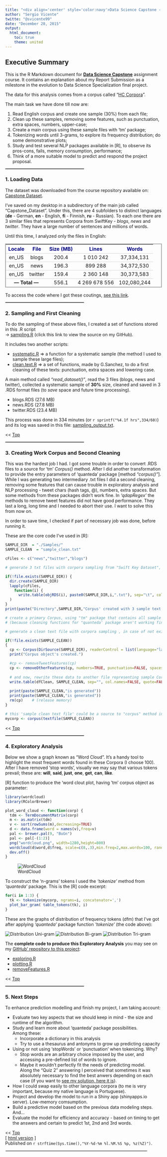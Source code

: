 ```yaml
---
title: "<div align='center' style='color:navy'>Data Science Capstone - Report Submission</div>"
author: "Sergio Vicente"
twitte: "@svicente99"
date: "December 28, 2015"
output: 
  html_document:
    toc: true
    theme: united
---
```

<a name="top"/></a>

## Executive Summary

This is the R Markdown document for **<a target="_blank" href="https://class.coursera.org/dsscapstone-006/">Data Science Capstone</a>** assignment course.
It contains an explanation about my Report Submission as a milestone in the evolution to Data Science Specialization final project.

The data for this analysis comes from a corpus called "<a target="_blank" href="http://www.corpora.heliohost.org">HC Corpora</a>".

The main task we have done till now are:

1. Read English corpus and create one sample (30%) from each file;
2. Clean up these samples, removing some features, such as punctuation, extra spaces, numbers, upper-case;
3. Create a main corpus using these sample files with 'tm' package;
4. Tokenizing words until 3-grams, to explore its frequency distribution; do some demonstrative plots;
5. Study and test several NLP packages available in [R], to observe its pros-cons, fails, memory consumption, performance;
6. Think of a more suitable model to predict and respond the project proposal.

<hr style='width:50%; border:solid 1pt #a0a0a0'>

### 1. Loading Data

The dataset was downloaded from the course repository available on: [Capstone Dataset](https://d396qusza40orc.cloudfront.net/dsscapstone/dataset/Coursera-SwiftKey.zip).

I've saved on my desktop in a subdirectory of the main job called "Capstone_Dataset". Under this, there are 4 subfolders to distinct languages (**de** - German, **en** - English, **fi** - Finnish, **ru** - Russian). To each one there are 3 similar files that represents Corpora from SwiftKey - _blogs_, _news_ and _twitter_. They have a large number of sentences and millions of words.

Until this time, I analyzed only the files in English:

<style type="text/css">
th {color:navy;}
td {text-align:center; border-top: solid 1pt #d0d0d0;}
</style>

<table width="70%" style="border:solid 2pt #a0a0a0" align="center">
  <thead><tr><th>Locale</th><th>File</th><th>Size (MB)</th><th>Lines</th><th>Words</th></tr></thead>
<tbody>
  <tr><td>en_US</td><td>blogs</td><td>200.4</td><td>1 010 242</td><td>37,334,131</td></tr>
  <tr><td>en_US</td><td>news</td><td>196.3</td><td>899 288</td><td>34,372,530</td></tr>
<tr><td>en_US</td><td>twitter</td><td>159.4</td><td>2 360 148</td><td>30,373,583</td></tr>
</tbody>
<tfoot>
  <tr><td colspan="2"><b>--- Total ---</b></td><td>556.1</td><td>4 269 678 556</td><td>102,080,244</td></tr>
<tfoot>
</table>

To access the code where I got these coutings, <a target="_blank" href="https://github.com/svicente99/DataScience_Capstone_Report/blob/master/counting_files.R">see this link</a>.
<hr style='width:50%; border:solid 1pt #a0a0a0'>

### 2. Sampling and First Cleaning

To do the sampling of these above files, I created a set of functions stored in this .R script<br> -> <a target="_blank" href="https://github.com/svicente99/DataScience_Capstone_Report/blob/master/sampling.R">sampling.R</a> (click this link to view the source on my GitHub). 

It includes two another scripts: 

* <a target="_blank" href="https://github.com/svicente99/DataScience_Capstone_Report/blob/master/systematic.R">systematic.R</a> => a function for a systematic sample (the method I used to sample these large files);
* <a target="_blank" href="https://github.com/svicente99/DataScience_Capstone_Report/blob/master/clean.text.R">clean.text.R</a> => a set of functions, made by G.Sanchez, to do a first cleaning of these texts: punctuation, extra spaces and lowering case.

A main method called _"read_dataset()"_, read the 3 files (blogs, news and twitter), collected a systematic sample of **30%** size, cleaned and saved in 3 .RDS format files (to _save_ space and future time processing).

* blogs.RDS (27.6 MB)
* news.RDS (27.8 MB)
* twitter.RDS (23.4 MB)

This process was done in 334 minutes (or `r sprintf("%4.1f hrs",334/60)`) and its log was saved in this file: <a target="_blank"  href="https://github.com/svicente99/DataScience_Capstone_Report/blob/master/sampling_output.txt">sampling_output.txt</a>.

<div align="right">&lt;&lt; <a href="#top">Top</a></div>
<hr style='width:50%; border:solid 1pt #a0a0a0'>

### 3. Creating Work Corpus and Second Cleaning

This was the hardest job I had. I got some trouble in order to convert .RDS files to a source for 'tm' _Corpus()_ method. After I did another transformation to provide the entry parameters of 'quanteda' package [method _"corpus()"_]. While I was generating two intermediary .txt files I did a second cleaning, removing some features that can cause trouble in exploratory analysis and NLP processing - tweet chars (hash tags, @), numbers, extra spaces. But some methods from these packages didn't work fine. In _'qdapRegex'_ the methods to remove tweet features did not have good performance. They last a long, long time and I needed to abort their use. I want to solve this from now on.

In order to save time, I checked if part of necessary job was done, before running it.

These are the core code I've used in [R]:

```r

SAMPLE_DIR  = "./Samples/"
SAMPLE_CLEAN  = "sample_clean.txt"

cFiles <- c("news","twitter","blogs")

# generate 3 txt files with corpora sampling from "Swift Key Dataset", in case of not exists

if(!file.exists(SAMPLE_DIR)) {
  dir.create(SAMPLE_DIR)
  lapply(cFiles, 
    function(i) {
      write.table(objRDS(i), paste0(SAMPLE_DIR,i,".txt"), sep="\t", col.names=FALSE, quote=FALSE, row.names=FALSE, append=TRUE) }
  )
}  
print(paste("Directory",SAMPLE_DIR,"Corpus' created with 3 sample text files."))

# create a primary Corpus, using "tm" package that contains all sample texts (as Source) to be cleaned
# (because cleaning functions for "quanteda' package aren't working fine...)

# generate a clean text file with corpora sampling , in case of not exists

if(!file.exists(SAMPLE_CLEAN)) 
{
  cp <- Corpus(DirSource(SAMPLE_DIR), readerControl = list(language="lat"))
  print("Corpus object's created.")

  #cp <- removeTweetFeatures(cp)
  cp <- removeOtherFeatures(cp, numbers=TRUE, punctuation=FALSE, spaces=TRUE, stopwords=TRUE)
  
  # and now, rewrite these data to another file representing sample Corpora already clean up
  write.table(dfClean, SAMPLE_CLEAN, sep="", col.names=FALSE, quote=FALSE, row.names=FALSE, append=TRUE)
  
  print(paste(SAMPLE_CLEAN,"is generated"))
  print(paste(SAMPLE_CLEAN,"is generated"))
  rm(cp)	# (release memory)
}

# this 'sample clean text file' could be a source to "corpus" method in "quanteda" package
mycorp <- corpus(textfile(SAMPLE_CLEAN))
```

<div align="right">&lt;&lt; <a href="#top">Top</a></div>
<hr style='width:50%; border:solid 1pt #a0a0a0'>

### 4. Exploratory Analysis

Below we show a graph known as "Word Cloud". It's a handy tool to highlight the most frequent words found in these Corpora (I choose 100). After I have removed 'stop words', visually we may say that various tokens prevail; these are: **will**, **said**, **just**, **one**, **get**, **can**, **like**.

[R] function to produce the 'word clout plot, having 'tm' corpus object as parameter:
```r

library(wordcloud)
library(RColorBrewer)

plot_word_cloud <- function(corp) {
  tdm <- TermDocumentMatrix(corp)
  m <- as.matrix(tdm)
  v <- sort(rowSums(m),decreasing=TRUE)
  d <- data.frame(word = names(v),freq=v)
  pal <- brewer.pal(9, "BuGn")
  pal <- pal[-(1:2)]
  png("wordcloud.png", width=1280,height=800)
  wordcloud(d$word,d$freq, scale=c(8,.3),min.freq=2,max.words=100, random.order=T, rot.per=.15, colors=pal, vfont=c("sans serif","plain"))
  dev.off()
}

```

![WordCloud](wordcloud.png)

To construct the 'n-grams' tokens I used the _'tokenize'_ method from _'quanteda'_ package. This is the [R] code excerpt:

```r
for(i in 1:3) {
  tk <- tokenize(mycorp, ngrams=i, concatenator=',')
  plot_bar_gram( table_tokens(tk), i)
}
```

These are the graphs of distribution of frequency tokens (dfm) that I've got after applying _'quanteda'_ package function _'tokenize'_ (the code above):

![Distribution Uni-gram](1-gram.png)
![Distribution Bi-gram](2-gram.png)
![Distribution Tri-gram](3-gram.png)

The **complete code to produce this Exploratory Analysis** you may see on my <a target="_blank" href="https://github.com/svicente99/DataScience_Capstone_Report">GitHub' repository to this project</a>:

* <a target="_blank" href="https://github.com/svicente99/DataScience_Capstone_Report/blob/master/exploring.R">exploring.R</a>
* <a target="_blank" href="https://github.com/svicente99/DataScience_Capstone_Report/blob/master/plotting.R">plotting.R</a>
* <a target="_blank" href="https://github.com/svicente99/DataScience_Capstone_Report/blob/master/removeFeatures.R">removeFeatures.R</a>

<div align="right">&lt;&lt; <a href="#top">Top</a></div>
<hr style='width:50%; border:solid 1pt #a0a0a0'>

### 5. Next Steps

To enhance prediction modelling and finish my project, I am taking account:

* Evaluate two key aspects that we should keep in mind - the size and runtime of the algorithm.
* Study and learn more about 'quanteda' package possibilities.<br/>
  Among these: 
    - Incorporate a dictionary in this analysis
    - Try to use a thesaurus and antonyms to grow up predicting capacity
* Using or not using 'stopWords' or 'punctuation' when tokenizing. Why?<br>
    - Stop words are an arbitrary choice imposed by the user, and accessing a pre-defined list of words to ignore.
    - Maybe it wouldn't perfectly fit the needs of predicting model.<br/>
      Along the "Quiz 2" answering I perceived that sometimes it was
  absolutely necessary to find the best anwers depending on each case  (if you want to <a target="_blank" href="https://github.com/svicente99/DataScience_Capstone_Quiz2">see my solution, here it is</a>).
* How I could swap easily to other language corpora (to me is very important, because my native language is Portuguese).
* Project and develop the model to run in a Shiny app (shinyapps.io server). Low-memory comsumption.
* Build a predictive model based on the previous data modeling steps.<br/>
  And...
* Evaluate the model for efficiency and accuracy - based on timing to get the answers and certain to predict 1st, 2nd and 3rd words.

<div align="right">&lt;&lt; <a href="#top">Top</a></div>
<div align="left">[ <a target="_blank" href="http://www.supersuporte.com/_pre_work/CapstoneReportSubmission.html">html version</a> ]</div>

Published on `r strftime(Sys.time(),"%Y-%d-%m %l.%M.%S %p, %z(%Z)")`.
<hr style='width:90%; border:solid 2pt #e0e0e0'>
